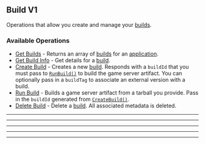 
## Build V1
Operations that allow you create and manage your [builds](https://hathora.dev/docs/concepts/hathora\-entities\#build).

### Available Operations

* [Get Builds](/build_v1/get_builds) - Returns an array of [builds](https://hathora.dev/docs/concepts/hathora-entities#build) for an [application](https://hathora.dev/docs/concepts/hathora-entities#application).
* [Get Build Info](/build_v1/get_build_info) - Get details for a [build](https://hathora.dev/docs/concepts/hathora-entities#build).
* [Create Build](/build_v1/create_build) - Creates a new [build](https://hathora.dev/docs/concepts/hathora-entities#build). Responds with a `buildId` that you must pass to [`RunBuild()`](https://hathora.dev/api#tag/BuildV1/operation/RunBuild) to build the game server artifact. You can optionally pass in a `buildTag` to associate an external version with a build.
* [Run Build](/build_v1/run_build) - Builds a game server artifact from a tarball you provide. Pass in the `buildId` generated from [`CreateBuild()`](https://hathora.dev/api#tag/BuildV1/operation/CreateBuild).
* [Delete Build](/build_v1/delete_build) - Delete a [build](https://hathora.dev/docs/concepts/hathora-entities#build). All associated metadata is deleted.

---
<GetBuilds />

---
<GetBuildInfo />

---
<CreateBuild />

---
<RunBuild />

---
<DeleteBuild />
